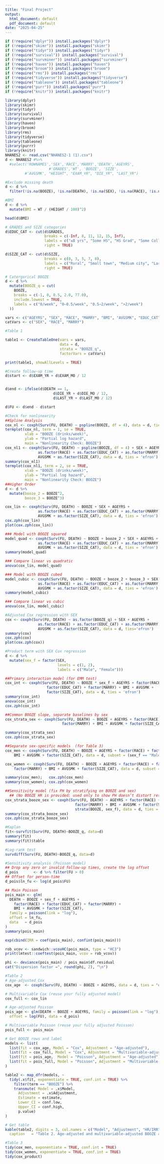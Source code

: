 ```yaml
---
title: "Final Project"
output:
  html_document: default
  pdf_document: default
date: "2025-04-25"
---
```


```r
if (!require("dplyr")) install.packages("dplyr")
if (!require("skimr")) install.packages("skimr")
if (!require("tidyr")) install.packages("tidyr")
if (!require("survival")) install.packages("survival")
if (!require("survminer")) install.packages("survminer")
if (!require("haven")) install.packages("haven")
if (!require("broom")) install.packages("broom")
if (!require("rms")) install.packages("rms")
if (!require("tidyverse")) install.packages("tidyverse")
if (!require("tableone")) install.packages("tableone")
if (!require("purr")) install.packages("purr")
if (!require("knitr")) install.packages("knitr")

library(dplyr)
library(skimr)
library(tidyr)
library(survival)
library(survminer)
library(haven)
library(broom)
library(rms)
library(tidyverse) 
library(tableone)
library(purrr)
library(knitr)
NHANES2 <- read.csv("NHANES2-1 (1).csv")
d <- NHANES2 #%>% 
  #select('ROWNAMES','SEX','RACE','MARRY','DEATH','AGEYRS',
                    #'GRADES','WT', 'BOOZE', 'SIZE',
         #'AVGSMK', "HEIGHT", "EXAM_YR", "DIE_YR", "LAST_YR")
```

```r
#Exclude missing death 
d <- d %>%
  filter(!is.na(BOOZE), !is.na(DEATH), !is.na(SEX), !is.na(RACE), !is.na(GRADES), !is.na(AVGSMK), !is.na(SIZE), !is.na(GRADES))

#BMI
d <- d %>%
  mutate(BMI = WT / (HEIGHT / 100)^2)

head(d$BMI)

# GRADES and SIZE categories
d$EDUC_CAT <- cut(d$GRADES,
                  breaks = c(-Inf, 8, 11, 12, 15, Inf),
                  labels = c("≤8 yrs", "Some HS", "HS Grad", "Some College", "College+"),
                  right = TRUE)

d$SIZE_CAT <- cut(d$SIZE,
                  breaks = c(0, 3, 5, 7, 8),
                  labels = c("Rural", "Small town", "Medium city", "Large city"),
                  right = TRUE)

# Catergorical BOOZE
d <- d %>%
  mutate(BOOZE_q = cut(
    BOOZE,
    breaks = c(-1, 0, 0.5, 2.0, 77.0),
    include.lowest = TRUE,
    labels = c("0/week", "0–0.5/week", "0.5–2/week", ">2/week")
  ))

vars <- c("AGEYRS", "SEX", "RACE", "MARRY", "BMI", "AVGSMK", "EDUC_CAT", "SIZE_CAT")
catVars <- c("SEX", "RACE", "MARRY")

#Table 1

table1 <- CreateTableOne(vars = vars, 
                         data = d, 
                         strata = "BOOZE_q",  
                         factorVars = catVars)

print(table1, showAllLevels = TRUE)

```

```r
#Create follow-up time
d$start <- d$EXAM_YR + d$EXAM_MO / 12


d$end <- ifelse(d$DEATH == 1,
                      d$DIE_YR + d$DIE_MO / 12,
                      d$LAST_YR + d$LAST_MO / 12)

d$FU <- d$end - d$start

#Check for nonlinearity
##Spline Analysis
cox_nl <- coxph(Surv(FU, DEATH) ~ pspline(BOOZE, df = 4), data = d, ties = 'efron')
termplot(cox_nl, term = 1, se = TRUE,
         xlab = "BOOZE (drinks/week)",
         ylab = "Partial log hazard",
         main = "Nonlinearity Check: BOOZE")
cox_nl1 <- coxph(Surv(FU, DEATH) ~ pspline(BOOZE, df = 4) + SEX + AGEYRS +
               as.factor(RACE) + as.factor(EDUC_CAT) + as.factor(MARRY) + BMI + 
               AVGSMK + as.factor(SIZE_CAT), data = d, ties = 'efron')
summary(cox_nl1)
termplot(cox_nl1, term = 2, se = TRUE,
         xlab = "BOOZE (drinks/week)",
         ylab = "Partial log hazard",
         main = "Nonlinearity Check: BOOZE")
##Higher Order
d <- d %>%
  mutate(booze_2 = BOOZE^2,
         booze_3 = BOOZE^3)

cox_lin <- coxph(Surv(FU, DEATH) ~ BOOZE + SEX + AGEYRS +
               as.factor(RACE) + as.factor(EDUC_CAT) + as.factor(MARRY) + BMI + 
               AVGSMK + as.factor(SIZE_CAT), data = d, ties = 'efron')
cox.zph(cox_lin)
plot(cox.zph(cox_lin))

### Model with BOOZE squared
model_quad <- coxph(Surv(FU, DEATH) ~ BOOZE + booze_2 + SEX + AGEYRS +
               as.factor(RACE) + as.factor(EDUC_CAT) + as.factor(MARRY) + BMI + 
               AVGSMK + as.factor(SIZE_CAT), data = d, ties = 'efron')
summary(model_quad)

### Compare linear vs quadratic
anova(cox_lin, model_quad)

### Model with BOOZE cubed
model_cubic <- coxph(Surv(FU, DEATH) ~ BOOZE + booze_2 + booze_3 + SEX + AGEYRS +
               as.factor(RACE) + as.factor(EDUC_CAT) + as.factor(MARRY) + BMI + 
               AVGSMK + as.factor(SIZE_CAT), data = d, ties = 'efron')
summary(model_cubic)

### Compare linear vs cubic
anova(cox_lin, model_cubic)

#Adjusted Cox regression with SEX
cox <- coxph(Surv(FU, DEATH) ~ as.factor(BOOZE_q) + SEX + AGEYRS +
               as.factor(RACE) + as.factor(EDUC_CAT) + as.factor(MARRY) + BMI + 
               AVGSMK + as.factor(SIZE_CAT), data = d, ties='efron')
summary(cox)
cox.zph(cox)
plot(cox.zph(cox))

#Product term with SEX Cox regression
d <- d %>%
  mutate(sex_f = factor(SEX,
                        levels = c(1, 2),
                        labels = c("Male", "Female")))

##Primary interaction model (for EMM test)
cox_int <- coxph(Surv(FU, DEATH) ~ BOOZE * sex_f + AGEYRS + factor(RACE) + 
                   factor(EDUC_CAT) + factor(MARRY) + BMI + AVGSMK + 
                   factor(SIZE_CAT), data = d, ties = 'efron')
summary(cox_int)
anova(cox_int)
cox.zph(cox_int)

##Common BOOZE slope, separate baselines by sex
cox_strata_sex <- coxph(Surv(FU, DEATH) ~ BOOZE + AGEYRS + factor(RACE) + factor(EDUC_CAT) +
                          factor(MARRY) + BMI + AVGSMK + factor(SIZE_CAT) + strata(sex_f), data = d, ties = 'efron')

summary(cox_strata_sex)
cox.zph(cox_strata_sex)

##Separate sex-specific models  (for Table 3)
cox_men <- coxph(Surv(FU, DEATH) ~ BOOZE + AGEYRS + factor(RACE) + factor(EDUC_CAT)+ factor(MARRY) + 
    BMI + AVGSMK + factor(SIZE_CAT), data = d, subset = (sex_f == "Male"), ties = 'efron')

cox_women <- coxph(Surv(FU, DEATH) ~ BOOZE + AGEYRS + factor(RACE) + factor(EDUC_CAT) + 
    factor(MARRY) + BMI + AVGSMK + factor(SIZE_CAT), data = d, subset = (sex_f == "Female"), ties = 'efron')

summary(cox_men);   cox.zph(cox_men)
summary(cox_women); cox.zph(cox_women)

##Sensitivity model (fix PH by stratifying on BOOZE and sex)
  ## (No BOOZE HR is provided: used only to show PH doesn’t distort results)
cox_strata_booze_sex <- coxph(Surv(FU, DEATH) ~ AGEYRS + factor(RACE) + factor(EDUC_CAT) +
                                factor(MARRY) + BMI + AVGSMK + factor(SIZE_CAT) +
                                strata(BOOZE, sex_f), data = d, ties = 'efron')
summary(cox_strata_booze_sex)
cox.zph(cox_strata_booze_sex)

#Kaplan
fit<-survfit(Surv(FU, DEATH)~BOOZE_q, data=d)
summary(fit)
summary(fit)$table

#Log-rank test
survdiff(Surv(FU, DEATH)~BOOZE_q, data=d) 
```

```r
#Sensitivity analysis (Poisson model)
## Drop any zero or invalid follow‑up times, create the log offset
d_pois       <- d %>% filter(FU > 0)
## Offset for person-time
d_pois$ln_fu <- log(d_pois$FU)

## Main Poisson
pois_main <- glm(
  DEATH ~ BOOZE + sex_f + AGEYRS +
    factor(RACE) + factor(EDUC_CAT) + factor(MARRY) +
    BMI + AVGSMK + factor(SIZE_CAT),
  family = poisson(link = "log"),
  offset = ln_fu,
  data   = d_pois
)
summary(pois_main)

exp(cbind(IRR = coef(pois_main), confint(pois_main)))

rob_vcov <- sandwich::vcovHC(pois_main, type = "HC3")
print(lmtest::coeftest(pois_main, vcov = rob_vcov))

phi <- deviance(pois_main) / pois_main$df.residual
cat("Dispersion factor =", round(phi, 2), "\n")
```

```r
#Table 2
# Age‑adjusted Cox
cox_age  <- coxph(Surv(FU, DEATH) ~ BOOZE + AGEYRS, data = d, ties = "efron")

# Multivariable Cox (reuse your fully adjusted model)
cox_full <- cox_lin

# Age‑adjusted Poisson
pois_age <- glm(DEATH ~ BOOZE + AGEYRS, family = poisson(link = "log"),
  offset = log(FU), data = d_pois)

# Multivariable Poisson (reuse your fully adjusted Poisson)
pois_full <- pois_main

# Get BOOZE rows and label
models <- list(
  list(fit = cox_age, Model = "Cox", Adjustment = "Age‑adjusted"),
  list(fit = cox_full, Model = "Cox", Adjustment = "Multivariable‑adjusted"),
  list(fit = pois_age,  Model = "Poisson", Adjustment = "Age‑adjusted"),
  list(fit = pois_full, Model = "Poisson", Adjustment = "Multivariable‑adjusted")
)

table2 <- map_dfr(models, ~
  tidy(.x$fit, exponentiate = TRUE, conf.int = TRUE) %>%
    filter(term == "BOOZE") %>%
    transmute( Model = .x$Model,
      Adjustment = .x$Adjustment,
      Estimate = estimate,
      Lower_CI = conf.low,
      Upper_CI = conf.high,
      p.value)
)

# Get table
kable(table2, digits = 3, col.names = c("Model", "Adjustment", "HR/IRR", "Lower 95% CI", "Upper 95% CI", "p-value"),
  caption   = "Table 2. Age-adjusted and multivariable-adjusted BOOZE associations")

```

```r
#Table 3
tidy(cox_men, exponentiate = TRUE, conf.int = TRUE)
tidy(cox_women, exponentiate = TRUE, conf.int = TRUE)
tidy(cox_product)
```
